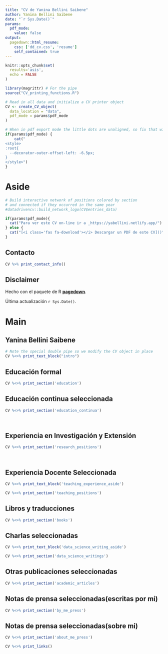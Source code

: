 ```yaml
---
title: "CV de Yanina Bellini Saibene"
author: Yanina Bellini Saibene
date: "`r Sys.Date()`"
params:
  pdf_mode:
    value: false
output:
  pagedown::html_resume:
    css: ['dd_cv.css', 'resume']
    self_contained: true
---
```


```r
knitr::opts_chunk$set(
  results='asis', 
  echo = FALSE
)

library(magrittr) # For the pipe
source("CV_printing_functions.R")

# Read in all data and initialize a CV printer object
CV <- create_CV_object(
  data_location = "data",  
  pdf_mode = params$pdf_mode
)

```


```r
# When in pdf export mode the little dots are unaligned, so fix that with some conditional CSS.
if(params$pdf_mode) {
    cat("
<style>
:root{
  --decorator-outer-offset-left: -6.5px;
}
</style>")
}
```


Aside
================================================================================

```r
# Build interactive network of positions colored by section
# and connected if they occurred in the same year
#datadrivencv::build_network_logo(CV$entries_data)
```


```r
if(params$pdf_mode){
  cat("Para ver este CV on-line ir a _https://yabellini.netlify.app/")
} else {
  cat("[<i class='fas fa-download'></i> Descargar un PDF de este CV]()")
}
```

Contacto {#contact}
--------------------------------------------------------------------------------

```r
CV %>% print_contact_info()
```


Disclaimer {#disclaimer}
--------------------------------------------------------------------------------

Hecho con el paquete de R [**pagedown**](https://github.com/rstudio/pagedown). 

Última actualización `r Sys.Date()`.



Main
================================================================================

Yanina Bellini Saibene {#title}
--------------------------------------------------------------------------------

```r
# Note the special double pipe so we modify the CV object in place
CV %<>% print_text_block("intro") 
```



Educación formal {data-icon=graduation-cap data-concise=true}
--------------------------------------------------------------------------------

```r
CV %<>% print_section('education')
```

Educación continua seleccionada {data-icon=graduation-cap data-concise=true}
--------------------------------------------------------------------------------

```r
CV %<>% print_section('education_continua')
```

<!-- These breaks just force a new page so section doesnt get cut off -->
<br>

Experiencia en Investigación y Extensión{data-icon=laptop}
--------------------------------------------------------------------------------

```r
CV %<>% print_section('research_positions')
```



<!-- These breaks just force a new page so section doesnt get cut off -->
<br>

Experiencia Docente Seleccionada {data-icon=chalkboard-teacher}
--------------------------------------------------------------------------------

::: aside
```r
CV %<>% print_text_block('teaching_experience_aside')
```
:::

```r
CV %<>% print_section('teaching_positions')
```

Libros y traducciones {data-icon=book}
--------------------------------------------------------------------------------

```r
CV %<>% print_section('books')
```


Charlas seleccionadas {data-icon=chart-line}
--------------------------------------------------------------------------------

::: aside
```r
CV %<>% print_text_block('data_science_writing_aside')
```
:::

```r
CV %<>% print_section('data_science_writings')
```


Otras publicaciones seleccionadas {data-icon=book}
--------------------------------------------------------------------------------

```r
CV %<>% print_section('academic_articles')
```


Notas de prensa seleccionadas(escritas por mi)  {data-icon=newspaper}
--------------------------------------------------------------------------------

```r
CV %<>% print_section('by_me_press')
```


Notas de prensa seleccionadas(sobre mi)  {data-icon=newspaper}
--------------------------------------------------------------------------------

```r
CV %<>% print_section('about_me_press')
```



```r
CV %<>% print_links()
```
